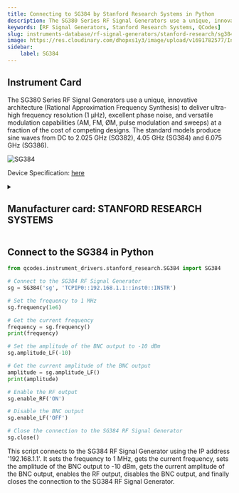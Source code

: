 ```yaml
---
title: Connecting to SG384 by Stanford Research Systems in Python
description: The SG380 Series RF Signal Generators use a unique, innovative architecture (Rational Approximation Frequency Synthesis) to deliver ultra-high frequency resolution (1 µHz), excellent phase noise, and versatile modulation capabilities (AM, FM, ØM, pulse modulation and sweeps) at a fraction of the cost of competing designs. The standard models produce sine waves from DC to 2.025 GHz (SG382), 4.05 GHz (SG384) and 6.075 GHz (SG386).
keywords: [RF Signal Generators, Stanford Research Systems, QCodes] 
slug: instruments-database/rf-signal-generators/stanford-research/sg384 
image: https://res.cloudinary.com/dhopxs1y3/image/upload/v1691782577/Instruments/RF%20Signal%20Generator/SG-384/SG-384.jpg
sidebar:
    label: SG384 
---
```



## Instrument Card

The SG380 Series RF Signal Generators use a unique, innovative architecture (Rational Approximation Frequency Synthesis) to deliver ultra-high frequency resolution (1 µHz), excellent phase noise, and versatile modulation capabilities (AM, FM, ØM, pulse modulation and sweeps) at a fraction of the cost of competing designs. The standard models produce sine waves from DC to 2.025 GHz (SG382), 4.05 GHz (SG384) and 6.075 GHz (SG386).

![SG384](https://res.cloudinary.com/dhopxs1y3/image/upload/v1691782577/Instruments/RF%20Signal%20Generator/SG-384/SG-384.jpg)

Device Specification: [here](https://www.thinksrs.com/downloads/pdfs/catalog/SG380c.pdf)

<details style={{ marginTop: "15px"}}>
<summary><h2 style={{display:'inline'}}>Manufacturer card: STANFORD RESEARCH SYSTEMS</h2></summary>

![STANFORD RESEARCH SYSTEMS](https://res.cloudinary.com/dhopxs1y3/image/upload/v1692806206/Instruments/Vendor%20Logos/Stanford_Research.png)

Stanford Research Systems is a maker of general test and measurement instruments. The company was founded in 1980, is privately held, and is not affiliated with Stanford University.

- Headquarters: USA
- Yearly Revenue (millions, USD): 25
- Vendor Website: [here](https://www.thinksrs.com/)

</details>


<FeaturedInstrumentVideo category="RF_SIGNAL_GENERATORS" />

## Connect to the SG384 in Python





<Tabs>

<SectionsCard category="RF_SIGNAL_GENERATORS" manufacturer="Stanford Research Systems"></SectionsCard>

<TabItem value="QCodes" label="QCodes">

```python
from qcodes.instrument_drivers.stanford_research.SG384 import SG384

# Connect to the SG384 RF Signal Generator
sg = SG384('sg', 'TCPIP0::192.168.1.1::inst0::INSTR')

# Set the frequency to 1 MHz
sg.frequency(1e6)

# Get the current frequency
frequency = sg.frequency()
print(frequency)

# Set the amplitude of the BNC output to -10 dBm
sg.amplitude_LF(-10)

# Get the current amplitude of the BNC output
amplitude = sg.amplitude_LF()
print(amplitude)

# Enable the RF output
sg.enable_RF('ON')

# Disable the BNC output
sg.enable_LF('OFF')

# Close the connection to the SG384 RF Signal Generator
sg.close()
```

This script connects to the SG384 RF Signal Generator using the IP address '192.168.1.1'. It sets the frequency to 1 MHz, gets the current frequency, sets the amplitude of the BNC output to -10 dBm, gets the current amplitude of the BNC output, enables the RF output, disables the BNC output, and finally closes the connection to the SG384 RF Signal Generator.

</TabItem>
</Tabs>